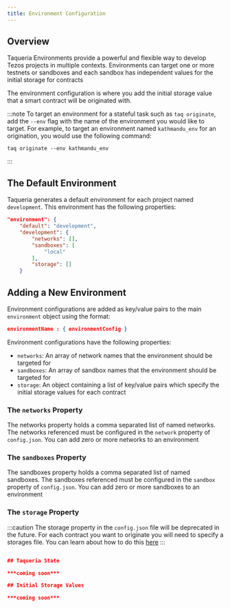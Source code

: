 ```yaml
---
title: Environment Configuration
---
```


## Overview

Taqueria Environments provide a powerful and flexible way to develop Tezos projects in multiple contexts. Environments can target one or more testnets or sandboxes and each sandbox has independent values for the initial storage for contracts

The environment configuration is where you add the initial storage value that a smart contract will be originated with. 

:::note
To target an environment for a stateful task such as `taq originate`, add the `--env` flag with the name of the environment you would like to target. For example, to target an environment named `kathmandu_env` for an origination, you would use the following command:
```
taq originate --env kathmandu_env
```
:::

## The Default Environment

Taqueria generates a default environment for each project named `development`. This environment has the following properties:

```json
"environment": {
    "default": "development",
    "development": {
        "networks": [],
        "sandboxes": [
            "local"
        ],
        "storage": []
    }
```

## Adding a New Environment

Environment configurations are added as key/value pairs to the main `environment` object using the format:

```json
environmentName : { environmentConfig }
```

Environment configurations have the following properties:

- `networks`: An array of network names that the environment should be targeted for
- `sandboxes`: An array of sandbox names that the environment should be targeted for
- `storage`: An object containing a list of key/value pairs which specify the initial storage values for each contract

### The `networks` Property

The networks property holds a comma separated list of named networks. The networks referenced must be configured in the `network` property of `config.json`. You can add zero or more networks to an environment

### The `sandboxes` Property

The sandboxes property holds a comma separated list of named sandboxes. The sandboxes referenced must be configured in the `sandbox` property of `config.json`. You can add zero or more sandboxes to an environment

### The `storage` Property

:::caution
The storage property in the `config.json` file will be deprecated in the future. For each contract you want to originate you will need to specify a storages file. You can learn about how to do this [here](/docs/plugins/plugin-taquito)
:::


```json

## Taqueria State

***coming soon***

## Initial Storage Values

***coming soon***